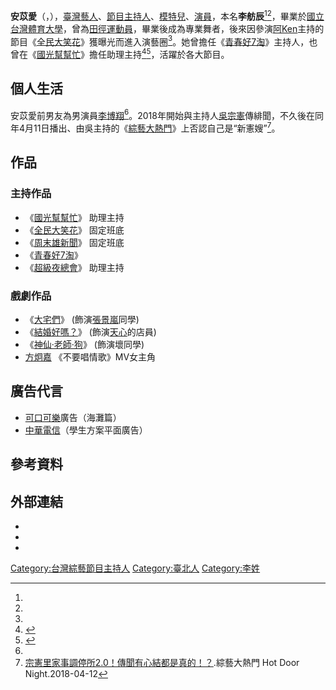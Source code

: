 {{藝人
| 姓名 = 安苡愛
| 類型 = 女藝人
| 本名 = 郭靜樺→李舫辰<ref name="新憲嫂？">[https://stars.udn.com/star/story/10091/3072477/ 專訪／安苡愛成新憲嫂？媽媽急問「你們是真的嗎？」] {{Wayback|url=https://stars.udn.com/star/story/10091/3072477/ |date=20190226111405 }}，[[聯合新聞網|聯合新聞網]]，2018-04-06</ref><ref name="改名">[https://star.ettoday.net/news/1176309/ 詹惟中建議安苡愛改名「安作愛」　吳宗憲：別這麼下流] {{Wayback|url=https://star.ettoday.net/news/1176309/ |date=20200924044903 }}，[[ETtoday新聞雲|ETtoday新聞雲]]，2018-05-24</ref><ref name="「新憲嫂」">[https://www.chinatimes.com/realtimenews/20180524003754-260404/ 詹惟中勸「新憲嫂」改名「作愛」 吳宗憲：不要這麼下流] {{Wayback|url=https://www.chinatimes.com/realtimenews/20180524003754-260404/ |date=20190610081405 }}，[[中時電子報|中時電子報]]，2018-05-24</ref>
| 圖片 = 
| 英文名 = Sunny<ref>{{cite web |title=安苡愛 - FHM 男人幫 |url=http://www.fhm.com.tw/top100/102/ |access-date=2018-06-11 |archive-date=2020-02-23 |archive-url=https://web.archive.org/web/20200223140820/http://www.fhm.com.tw/top100/102 |dead-url=yes }}</ref>
| 暱稱 = 小愛、性感女神
| 國籍 = {{ROC}}
| 出生日期 = {{Birth_date_and_age|1988|2|9}}
| 出生地點 = {{TW}}[[臺南市|臺南市]]
| 語言 = [[國語|國語]]、[[台語|台語]]
| 教育程度 = [[國立臺灣體育大學|國立臺灣體育大學]]學士
| 職業 = [[節目主持人|節目主持人]]、[[模特|模特]]、[[演員|演員]]
| 出道日期 = 2013年
| 活躍年代 = 2013年－至今
| 經紀公司 = [[好看娛樂|好看娛樂]]（2013年至今）
| 網站 = {{Facebook|AnYiAiIAi}}
| 相關團體 = 國光女神、[[守规矩小姐|守规矩小姐]]
}}
'''安苡愛'''（{{lang-en|Sunny Ann}}，{{bd|1988年|2月9日|||catIdx=A安}}），[[臺灣|臺灣]][[藝人|藝人]]、[[節目主持人|節目主持人]]、[[模特兒|模特兒]]、[[演員|演員]]，本名'''李舫辰'''<ref name="改名"/><ref name="「新憲嫂」"/>，畢業於[[國立台灣體育大學|國立台灣體育大學]]，曾為[[田徑運動員|田徑運動員]]，畢業後成為專業舞者，後來因參演[[阿Ken|阿Ken]]主持的節目《[[全民大笑花|全民大笑花]]》獲曝光而進入演藝圈<ref name="新憲嫂？"/>。她曾擔任《[[青春好7淘|青春好7淘]]》主持人，也曾在《[[國光幫幫忙|國光幫幫忙]]》擔任助理主持<ref>{{Cite news|url=http://star.ettoday.net/news/474136|title=安苡愛學生時期被操慘　反而造就今日「國光女神」|author=|last=許逸群|date=2015-03-05|work=|newspaper=ETtoday新聞雲|accessdate=2018-10-31|archive-date=2018-06-12|archive-url=https://web.archive.org/web/20180612163112/https://star.ettoday.net/news/474136|dead-url=no}}</ref><ref>{{Cite news|url=http://star.ettoday.net/news/425403|title=「小吳怡霈」安苡愛曝出道辛酸：我就是要成功給他們看|last=許逸群|newspaper=ETtoday新聞雲|date=2014-11-13|accessdate=2018-10-31|archive-date=2019-06-22|archive-url=https://web.archive.org/web/20190622070654/https://star.ettoday.net/news/425403|dead-url=no}}</ref>，活躍於各大節目。

== 個人生活 ==
安苡愛前男友為男演員[[李博翔|李博翔]]<ref name="新憲嫂？"/>。2018年開始與主持人[[吳宗憲|吳宗憲]]傳緋聞，不久後在同年4月11日播出、由吳主持的《[[綜藝大熱門|綜藝大熱門]]》上否認自己是“新憲嫂”<ref>[https://www.youtube.com/watch?v=52ZAUwpsjSo 宗憲里家事調停所2.0！傳聞有心結都是真的！？].綜藝大熱門 Hot Door Night.2018-04-12</ref>。

==作品==
===主持作品===
*《[[國光幫幫忙|國光幫幫忙]]》 助理主持
*《[[全民大笑花|全民大笑花]]》 固定班底
*《[[周末雄新聞|周末雄新聞]]》 固定班底
*《[[青春好7淘|青春好7淘]]》
*《[[超級夜總會|超級夜總會]]》 助理主持

===戲劇作品===
*《[[大宅們|大宅們]]》 (飾演[[張景嵐|張景嵐]]同學)
*《[[結婚好嗎？|結婚好嗎？]]》 (飾演[[天心_(藝人)|天心]]的店員)
*《[[神仙·老師·狗|神仙·老師·狗]]》 (飾演壞同學)
*[[方炯嘉|方炯嘉]] 《不要唱情歌》MV女主角

==廣告代言==
*[[可口可樂|可口可樂]]廣告（海灘篇）
*[[中華電信|中華電信]]（學生方案平面廣告）

==參考資料==
{{reflist|30em}}

==外部連結==
<!-- 維基百科不是網頁收集處，非官方成立的歌迷/影迷/支援者/後援會網站、網頁、部落格、論壇等的連結，以及YouTube、Google Video之類的影像連結並不適合放在維基百科條目裡，請參考「Wikipedia:不適合維基百科的文章」。-->
*{{Facebook|AnYiAiIAi|安苡愛-小愛}}
*{{Instagram|ailove0209|安苡愛}}
*{{Sinaweibo|3960021487|安苡愛-小愛}}

{{好看娛樂}}

{{DEFAULTSORT:An安}}

[[Category:台灣綜藝節目主持人|Category:台灣綜藝節目主持人]]
[[Category:臺北人|Category:臺北人]]
[[Category:李姓|Category:李姓]]